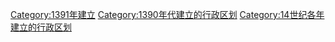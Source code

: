 {{Cat topic in year| topic=建立的行政区划|year=1391}}
[[Category:1391年建立|Category:1391年建立]]
[[Category:1390年代建立的行政区划|Category:1390年代建立的行政区划]]
[[Category:14世纪各年建立的行政区划|Category:14世纪各年建立的行政区划]]